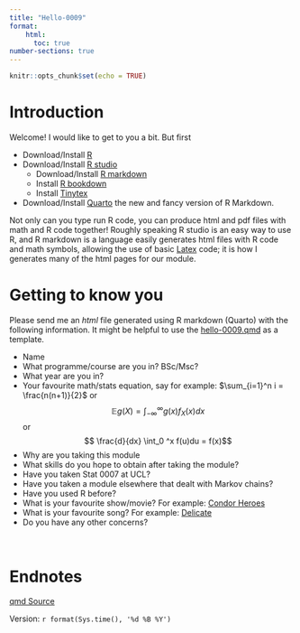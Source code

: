 ```yaml
---
title: "Hello-0009"
format: 
    html:
      toc: true
number-sections: true
---
```



```r
knitr::opts_chunk$set(echo = TRUE)
```


# Introduction

Welcome!  I would like to get to you a bit. But first

* Download/Install [R](https://www.r-project.org/)
* Download/Install [R studio](https://rstudio.com/)
  * Download/Install [R markdown](https://rmarkdown.rstudio.com/)
  * Install  [R bookdown](https://bookdown.org/yihui/bookdown/get-started.html)
  * Install [Tinytex](https://yihui.org/tinytex/)
* Download/Install [Quarto](https://tsoo-math.github.io/ucl3/quarto.html) the new and fancy version of R Markdown.  

Not only can you type run R code, you can produce html and pdf files with math and R code together!  Roughly speaking R studio is an easy way to use R, and R markdown is a language easily generates html files with R code and math symbols, allowing the use of basic [Latex](https://en.wikibooks.org/wiki/LaTeX/Mathematics) code; it is how I generates many of the html pages for our module.

#  Getting to know you

Please send me an *html* file generated using R markdown (Quarto) with the following information.  It might be helpful to use the [hello-0009.qmd](https://tsoo-math.github.io/ucl/hello-0009q.qmd) as a template.

*  Name
*  What programme/course are you in? BSc/Msc?
*  What year are you in?
*  Your favourite math/stats equation, say for example:
$\sum_{i=1}^n i = \frac{n(n+1)}{2}$ or
$$ \mathbb{E} g(X) = \int_{-\infty} ^{\infty} g(x) f_X(x) dx$$
or
$$ \frac{d}{dx} \int_0 ^x f(u)du = f(x)$$
*  Why are you taking this module
*  What skills do you hope to obtain after taking the module?
*  Have you taken Stat 0007 at UCL?
*  Have you taken a module elsewhere that dealt with Markov chains?
*  Have you used R before?
*  What is your favourite show/movie?  For example: [Condor Heroes](https://www.youtube.com/watch?v=jC1rTOLNGBY) 
*  What is your favourite song?  For example:  [Delicate](https://www.youtube.com/watch?v=tCXGJQYZ9JA)
*  Do you have any other concerns?

<br>

# Endnotes

[qmd Source](https://tsoo-math.github.io/ucl/hello-0009q.qmd)

Version: `r format(Sys.time(), '%d %B %Y')`


<br>
<br>
<br>


